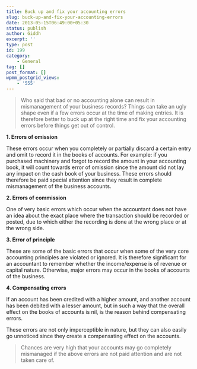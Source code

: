 ```yaml
---
title: Buck up and fix your accounting errors
slug: buck-up-and-fix-your-accounting-errors
date: 2013-05-15T06:49:00+05:30
status: publish
author: Giddh
excerpt: ''
type: post
id: 199
category:
    - General
tag: []
post_format: []
wpmm_postgrid_views:
    - '555'
---
```

> Who said that bad or no accounting alone can result in mismanagement of your business records? Things can take an ugly shape even if a few errors occur at the time of making entries. It is therefore better to buck up at the right time and fix your accounting errors before things get out of control.

**1. Errors of omission**

These errors occur when you completely or partially discard a certain entry and omit to record it in the books of accounts. For example: if you purchased machinery and forgot to record the amount in your accounting book, it will count towards error of omission since the amount did not lay any impact on the cash book of your business. These errors should therefore be paid special attention since they result in complete mismanagement of the business accounts.

**2. Errors of commission**

One of very basic errors which occur when the accountant does not have an idea about the exact place where the transaction should be recorded or posted, due to which either the recording is done at the wrong place or at the wrong side.

**3. Error of principle**

These are some of the basic errors that occur when some of the very core accounting principles are violated or ignored. It is therefore significant for an accountant to remember whether the income/expense is of revenue or capital nature. Otherwise, major errors may occur in the books of accounts of the business.

**4. Compensating errors**

If an account has been credited with a higher amount, and another account has been debited with a lesser amount, but in such a way that the overall effect on the books of accounts is nil, is the reason behind compensating errors.

These errors are not only imperceptible in nature, but they can also easily go unnoticed since they create a compensating effect on the accounts.

> Chances are very high that your accounts may go completely mismanaged if the above errors are not paid attention and are not taken care of.
